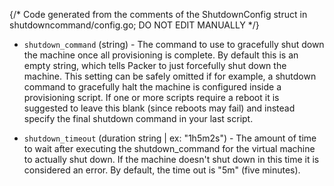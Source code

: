 {/* Code generated from the comments of the ShutdownConfig struct in shutdowncommand/config.go; DO NOT EDIT MANUALLY */}

- `shutdown_command` (string) - The command to use to gracefully shut down the machine once all
  provisioning is complete. By default this is an empty string, which
  tells Packer to just forcefully shut down the machine. This setting can
  be safely omitted if for example, a shutdown command to gracefully halt
  the machine is configured inside a provisioning script. If one or more
  scripts require a reboot it is suggested to leave this blank (since
  reboots may fail) and instead specify the final shutdown command in your
  last script.

- `shutdown_timeout` (duration string | ex: "1h5m2s") - The amount of time to wait after executing the shutdown_command for the
  virtual machine to actually shut down. If the machine doesn't shut down
  in this time it is considered an error. By default, the time out is "5m"
  (five minutes).
